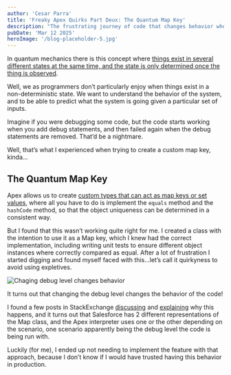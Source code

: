 ```yaml
---
author: 'Cesar Parra'
title: 'Freaky Apex Quirks Part Deux: The Quantum Map Key'
description: "The frustrating journey of code that changes behavior when observed."
pubDate: 'Mar 12 2025'
heroImage: '/blog-placeholder-5.jpg'
---
```



In quantum mechanics there is this concept where [things exist in several different states at the same time, and the state is only determined once the thing is observed](https://en.wikipedia.org/wiki/Wave_function_collapse).

Well, we as programmers don’t particularly enjoy when things exist in a non-deterministic state. We want to understand the behavior of the system, and to be able to predict what the system is going given a particular set of inputs.

Imagine if you were debugging some code, but the code starts working when you add debug statements, and then failed again when the debug statements are removed. That’d be a nightmare.

Well, that’s what I experienced when trying to create a custom map key, kinda…

## The Quantum Map Key

Apex allows us to create [custom types that can act as map keys or set values](https://developer.salesforce.com/docs/atlas.en-us.apexcode.meta/apexcode/langCon_apex_collections_maps_keys_userdefined.htm), where all you have to do is implement the `equals` method and the `hashCode` method, so that the object uniqueness can be determined in a consistent way.

But I found that this wasn’t working quite right for me. I created a class with the intention to use it as a Map key, which I knew had the correct implementation, including writing unit tests to ensure different object instances where correctly compared as equal. After a lot of frustration I started digging and found myself faced with this…let’s call it quirkyness to avoid using expletives.

<Image src={freaky} alt="Chaging debug level changes behavior" />

It turns out that changing the debug level changes the behavior of the code!

I found a few posts in StackExchange [discussing](https://salesforce.stackexchange.com/questions/203542/unexpected-results-when-using-a-custom-class-as-key-in-map) and [explaining](https://salesforce.stackexchange.com/questions/46525/hashcode-is-never-called-when-adding-to-maps-and-sets) why this happens, and it turns out that Salesforce has 2 different representations of the Map class, and the Apex interpreter uses one or the other depending on the scenario, one scenario apparently being the debug level the code is being run with.

Luckily (for me), I ended up not needing to implement the feature with that approach, because I don’t know if I would have trusted having this behavior in production.
